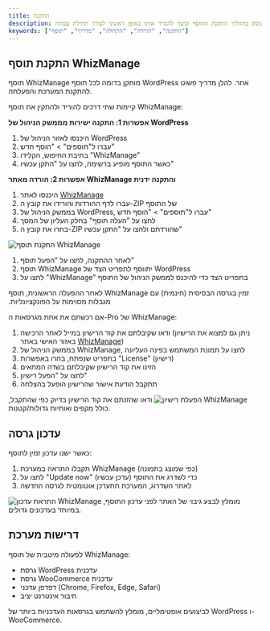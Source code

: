 ```yaml
---
title: התקנה
description: המדריך הבא עוסק בתהליך התקנת התוסף וכיצד להגדיר אותו באופן ראשוני לצורך תחילת עבודה
keywords: ["התקנה", "הורדה", "התחלה", "מדריך", "תוסף"]
---
```


## התקנת תוסף WhizManage

תוסף WhizManage מותקן בדומה לכל תוסף WordPress אחר. להלן מדריך פשוט להתקנת המערכת והפעלתה.

<Step>
<StepItem title="הורדת התוסף">

קיימות שתי דרכים להוריד ולהתקין את תוסף WhizManage:

**אפשרות 1: התקנה ישירות מממשק הניהול של WordPress**
1. היכנסו לאזור הניהול של WordPress
2. עברו ל"תוספים" > "הוסף חדש"
3. בתיבת החיפוש, הקלידו "WhizManage"
4. כאשר התוסף מופיע ברשימה, לחצו על "התקן עכשיו"

**אפשרות 2: הורדה מאתר WhizManage והתקנה ידנית**
1. היכנסו לאתר [WhizManage](https://whizmanage.com)
2. עברו לדף ההורדות והורידו את קובץ ה-ZIP של התוסף
3. בממשק הניהול של WordPress, עברו ל"תוספים" > "הוסף חדש"
4. לחצו על "העלה תוסף" בחלק העליון של המסך
5. בחרו את קובץ ה-ZIP שהורדתם ולחצו על "התקן עכשיו"

<img src="https://placehold.co/800x300?text=WhizManage+Plugin+Installation" alt="התקנת תוסף WhizManage" />
</StepItem>

<StepItem title="הפעלת התוסף">

1. לאחר ההתקנה, לחצו על "הפעל תוסף"
2. תוסף WhizManage יתווסף לתפריט הצד של WordPress
3. לחצו על "WhizManage" בתפריט הצד כדי להיכנס לממשק הניהול של התוסף

<Note title="שים לב" type="info">
לאחר ההפעלה הראשונית, תוסף WhizManage זמין בגרסה הבסיסית (חינמית) עם מגבלות מסוימות על הפונקציונליות.
</Note>
</StepItem>

<StepItem title="הזנת רישיון (למשתמשי גרסת Pro)">

אם רכשתם את אחת מגרסאות ה-Pro של WhizManage:

1. ודאו שקיבלתם את קוד הרישיון במייל לאחר הרכישה
   (ניתן גם למצוא את הרישיון באזור האישי באתר [WhizManage](https://whizmanage.com))
2. בממשק הניהול של WhizManage, לחצו על תמונת המשתמש בפינה העליונה
3. בתפריט שנפתח, בחרו באפשרות "License" (רישיון)
4. הזינו את קוד הרישיון שקיבלתם בשדה המתאים
5. לחצו על "הפעל רישיון"
6. תתקבל הודעת אישור שהרישיון הופעל בהצלחה

<img src="https://placehold.co/800x300?text=WhizManage+License+Activation" alt="הפעלת רישיון WhizManage" />

<Note title="חשוב" type="warning">
ודאו שהזנתם את קוד הרישיון בדיוק כפי שהתקבל, כולל מקפים ואותיות גדולות/קטנות.
</Note>
</StepItem>
</Step>

## עדכון גרסה

כאשר ישנו עדכון זמין לתוסף:

1. תקבלו התראה במערכת WhizManage (כפי שמוצג בתמונה)
2. לחצו על "Update now" (עדכן עכשיו) כדי לשדרג את התוסף
3. לאחר השדרוג, המערכת תתעדכן אוטומטית לגרסה החדשה

<img src="https://placehold.co/800x300?text=WhizManage+Update+Notification" alt="התראת עדכון WhizManage" />

<Note title="חשוב" type="warning">
מומלץ לבצע גיבוי של האתר לפני עדכון התוסף, במיוחד בעדכונים גדולים.
</Note>

## דרישות מערכת

לפעולה מיטבית של תוסף WhizManage:

- גרסת WordPress עדכנית
- גרסת WooCommerce עדכנית
- דפדפן עדכני (Chrome, Firefox, Edge, Safari)
- חיבור אינטרנט יציב

<Note title="טיפ" type="info">
לביצועים אופטימליים, מומלץ להשתמש בגרסאות העדכניות ביותר של WordPress ו-WooCommerce.
</Note>
